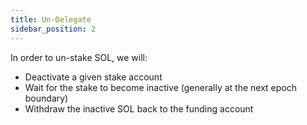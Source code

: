 ```yaml
---
title: Un-Delegate
sidebar_position: 2
---
```


In order to un-stake SOL, we will:

- Deactivate a given stake account
- Wait for the stake to become inactive (generally at the next epoch boundary)
- Withdraw the inactive SOL back to the funding account
